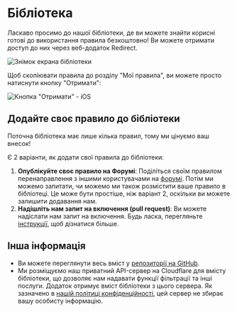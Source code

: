 # Бібліотека

Ласкаво просимо до нашої бібліотеки, де ви можете знайти корисні готові до використання правила безкоштовно! Ви можете отримати доступ до них через веб-додаток Redirect.

![Знімок екрана бібліотеки](/img/library-screenshot.webp)

Щоб скопіювати правила до розділу "Мої правила", ви можете просто натиснути кнопку "Отримати":

![Кнопка "Отримати" - iOS](/img/library-get-button-ios.gif)

## Додайте своє правило до бібліотеки

Поточна бібліотека має лише кілька правил, тому ми цінуємо ваш внесок!

Є 2 варіанти, як додати свої правила до бібліотеки:

1.  **Опублікуйте своє правило на Форумі**: Поділіться своїм правилом перенаправлення з іншими користувачами на [форумі](https://github.com/mshibanami/redirect-web/discussions/categories/redirect-rules). Потім ми можемо запитати, чи можемо ми також розмістити ваше правило в бібліотеці. Це може бути простіше, ніж варіант 2, оскільки ви можете залишити додавання нам.
2.  **Надішліть нам запит на включення (pull request)**: Ви можете надіслати нам запит на включення. Будь ласка, перегляньте [інструкції](https://github.com/mshibanami/redirect-web/tree/main/library), щоб дізнатися більше.

## Інша інформація

-   Ви можете переглянути весь вміст у [репозиторії на GitHub](https://github.com/mshibanami/redirect-web/tree/main/library).
-   Ми розміщуємо наш приватний API-сервер на Cloudflare для вмісту бібліотеки, що дозволяє нам надавати функції фільтрації та інші послуги. Додаток отримує вміст бібліотеки з цього сервера. Як зазначено в [нашій політиці конфіденційності](/privacy-policy), цей сервер не збирає вашу особисту інформацію.
